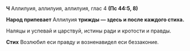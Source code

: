 **Ч** Аллилуия, аллилуия, аллилуия, глас 4 **(Пс 44:5, 8)**

**Народ припевает** Аллилуия **трижды — здесь и после каждого стиха.**

Наляцы и успевай и царствуй, истины ради и кротости и правды.

**Стих** Возлюбил еси правду и возненавидел еси беззаконие.
